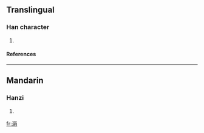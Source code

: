 ==Translingual==
===Han character===
{{Han char|rn=85|rad=水|as=10|sn=13|four=|canj=水一女口 (EMVR)}}
# {{defn|Han|sort=水10}}
====References====
{{Han ref|kx=0643.241|hdz=31696.060|uh=6EE3|ud=28387}}

----
==Mandarin==
===Hanzi===
{{cmn-hanzi|pin=[[chún]] (chun2), [[xiū]] (xiu1), [[xiǔ]] (xiu3)|wg=ch'un<sup>2</sup>, hsiu<sup>1</sup>, hsiu<sup>3</sup>}}
# {{defn|Mandarin}}

[[fr:滣]]